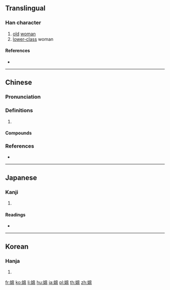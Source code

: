 {{also|媪}}
==Translingual==

===Han character===
{{Han char|rn=38|rad=女|as=10|sn=13|four=46417|canj=VWOT|ids=⿰女𥁕}}

# [[old]] [[woman]]
# [[lower-class]] woman

====References====
* {{Han ref|kx=0268.190|dkj=06588|dj=0535.380|hdz=21071.211|uh=5ABC|ud=23228|bh=B6FE|bd=46846}}

----

==Chinese==
{{zh-forms|s=媪}}

===Pronunciation===
{{zh-pron
|m=ǎo
|c=ou2
|oc=y
|cat=
}}

===Definitions===
{{zh-hanzi}}

# {{rfdef|zh}}

====Compounds====
{{zh-der|媼相|媼神|嬭媼|富媼|老媼|魔媼}}

===References===
* {{R:yue:Hanzi}}

----

==Japanese==

===Kanji===
{{ja-kanji|grade=|rs=女10}}

# {{defn|lang=ja|sort=女10}}

====Readings====
* {{ja-readings|goon=[[おう]] (ō)|kanon=[[おう]] (ō)|kun=[[おうな]] (ouna)}}

----

==Korean==

===Hanja===
{{ko-hanja|hangeul=[[온]], [[오]], [[올]]|rv=on, o, ol|mr=on, o, ol|y=on, o, ol}}

# {{defn|lang=ko|sort=女10}}

[[fr:媼]]
[[ko:媼]]
[[li:媼]]
[[hu:媼]]
[[ja:媼]]
[[pl:媼]]
[[th:媼]]
[[zh:媼]]